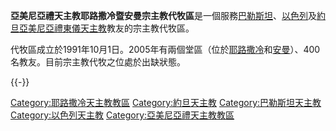 {{Infobox Roman Catholic diocese
|jurisdiction     = 宗主教代牧區
|name             =耶路撒冷暨安曼
|latin=
|image =
|caption =
|location = [[巴勒斯坦|巴勒斯坦]]、[[以色列|以色列]]及[[約旦|約旦]]
|territory =
|population = 400
|rite = [[亞美尼亞禮天主教會|亞美尼亞禮]]
|patron =
|province =
|established = 1991年
|cathedral =
|co-cathedral =
|leadership = 宗主教代牧
|website = 
|pope =  
|patriarch= 
|metropolitan =
|ordinary = 懸缺
|coadjutor archbishop = 
|coadjutor bishop = 
|auxiliary = 
|emeritus =
}}

'''亞美尼亞禮天主教耶路撒冷暨安曼宗主教代牧區'''是一個服務[[巴勒斯坦|巴勒斯坦]]、[[以色列|以色列]]及[[約旦|約旦]][[亞美尼亞禮天主教會|亞美尼亞禮]][[東儀天主教|東儀天主教]]教友的宗主教代牧區。

代牧區成立於1991年10月1日。2005年有兩個堂區（位於[[耶路撒冷|耶路撒冷]]和[[安曼|安曼]]）、400名教友。目前宗主教代牧之位處於出缺狀態。

{{-}}
{{亞美尼亞禮天主教會教區}}
{{耶路撒冷天主教教區}}
{{約旦天主教教區}}

[[Category:耶路撒冷天主教教區|Category:耶路撒冷天主教教區]]
[[Category:約旦天主教|Category:約旦天主教]]
[[Category:巴勒斯坦天主教|Category:巴勒斯坦天主教]]
[[Category:以色列天主教|Category:以色列天主教]]
[[Category:亞美尼亞禮天主教教區|Category:亞美尼亞禮天主教教區]]